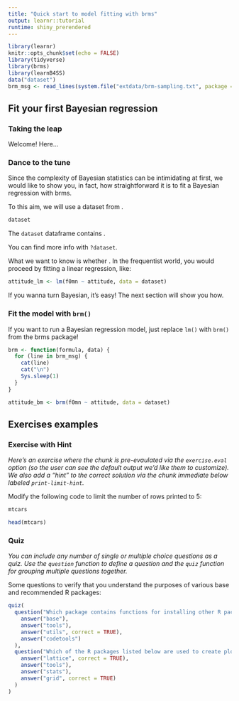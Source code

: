 ```yaml
---
title: "Quick start to model fitting with brms"
output: learnr::tutorial
runtime: shiny_prerendered
---
```


```r
library(learnr)
knitr::opts_chunk$set(echo = FALSE)
library(tidyverse)
library(brms)
library(learnB4SS)
data("dataset")
brm_msg <- read_lines(system.file("extdata/brm-sampling.txt", package = "learnB4SS"))
```


## Fit your first Bayesian regression

### Taking the leap

<!-- TODO: a few sentences about what skills you need and what you already know (like lme4 syntax, etc...) -->

Welcome! Here...

<!-- <a href="#" data-toggle="tooltip" title="Hooray!">Hover over me</a> -->
<!-- <a href="#" data-toggle="popover" data-trigger="hover" title="Popover Header" data-content="Some content inside the popover">Toggle popover</a> -->

### Dance to the tune 

Since the complexity of Bayesian statistics can be intimidating at first, we would like to show you, in fact, how straightforward it is to fit a Bayesian regression with brms.

To this aim, we will use a dataset from .

```r
dataset
```

The `dataset` dataframe contains .

You can find more info with `?dataset`.

What we want to know is whether .
In the frequentist world, you would proceed by fitting a linear regression, like:

```r
attitude_lm <- lm(f0mn ~ attitude, data = dataset)
```

If you wanna turn Bayesian, it's easy!
The next section will show you how.

### Fit the model with `brm()`

If you want to run a Bayesian regression model, just replace `lm()` with `brm()` from the brms package!

```r
brm <- function(formula, data) {
  for (line in brm_msg) {
    cat(line)
    cat("\n")
    Sys.sleep(1)
  }
}
```


```r
attitude_bm <- brm(f0mn ~ attitude, data = dataset)

```



## Exercises examples

### Exercise with Hint

*Here's an exercise where the chunk is pre-evaulated via the `exercise.eval` option (so the user can see the default output we'd like them to customize). We also add a "hint" to the correct solution via the chunk immediate below labeled `print-limit-hint`.*

Modify the following code to limit the number of rows printed to 5:

```r
mtcars
```

```r
head(mtcars)
```

### Quiz

*You can include any number of single or multiple choice questions as a quiz. Use the `question` function to define a question and the `quiz` function for grouping multiple questions together.*

Some questions to verify that you understand the purposes of various base and recommended R packages:

```r
quiz(
  question("Which package contains functions for installing other R packages?",
    answer("base"),
    answer("tools"),
    answer("utils", correct = TRUE),
    answer("codetools")
  ),
  question("Which of the R packages listed below are used to create plots?",
    answer("lattice", correct = TRUE),
    answer("tools"),
    answer("stats"),
    answer("grid", correct = TRUE)
  )
)
```


<!-- <script> -->
<!-- $(document).ready(function(){ -->
<!--   $('[data-toggle="popover"]').popover();  -->
<!-- }); -->
<!-- $(document).ready(function(){ -->
<!--   $('[data-toggle="tooltip"]').tooltip();  -->
<!-- }); -->
<!-- </script> -->
